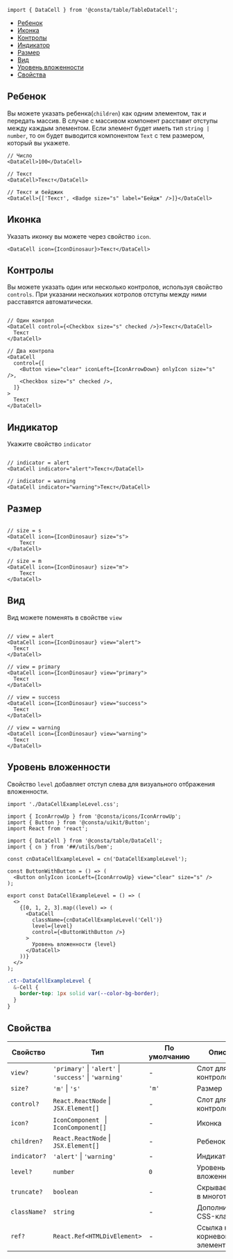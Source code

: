 

```tsx
import { DataCell } from '@consta/table/TableDataCell';
```

<MdxMenu>

- [Ребенок](#ребенок)
- [Иконка](#иконка)
- [Контролы](#контролы)
- [Индикатор](#индикатор)
- [Размер](#размер)
- [Вид](#вид)
- [Уровень вложенности](#уровень-вложенности)
- [Свойства](#свойства)

</MdxMenu>

## Ребенок

Вы можете указать ребенка(`children`) как одним элементом, так и передать массив. В случае с массивом компонент расставит отступы между каждым элементом.
Если элемент будет иметь тип `string | number`, то он будет выводится компонентом `Text` с тем размером, который вы укажете.

<MdxTabs>

```tsx
// Число
<DataCell>100</DataCell>

// Текст
<DataCell>Текст</DataCell>

// Текст и бейджик
<DataCell>{['Текст', <Badge size="s" label="Бейдж" />]}</DataCell>
```

<DataCellExampleChildren />

</MdxTabs>

## Иконка

Указать иконку вы можете через свойство `icon`.

<MdxTabs>

```tsx
<DataCell icon={IconDinosaur}>Текст</DataCell>
```

<DataCellExampleIcon />

</MdxTabs>

## Контролы

Вы можете указать один или несколько контролов, используя свойство `controls`. При указании нескольких котролов отступы между ними расставятся автоматически.

<MdxTabs>

```tsx

// Один контрол
<DataCell control={<Checkbox size="s" checked />}>Текст</DataCell>
  Текст
</DataCell>

// Два контрола
<DataCell
  control={[
    <Button view="clear" iconLeft={IconArrowDown} onlyIcon size="s" />,
    <Checkbox size="s" checked />,
  ]}
>
  Текст
</DataCell>
```

<DataCellExampleControls />

</MdxTabs>

## Индикатор

Укажите свойство `indicator`

<MdxTabs>

```tsx

// indicator = alert
<DataCell indicator="alert">Текст</DataCell>

// indicator = warning
<DataCell indicator="warning">Текст</DataCell>

```

<DataCellExampleIndicator />

</MdxTabs>

## Размер

<MdxTabs>

```tsx

// size = s
<DataCell icon={IconDinosaur} size="s">
    Текст
</DataCell>

// size = m
<DataCell icon={IconDinosaur} size="m">
    Текст
</DataCell>

```

<DataCellExampleSize />

</MdxTabs>

## Вид

Вид можете поменять в свойстве `view`

<MdxTabs>

```tsx

// view = alert
<DataCell icon={IconDinosaur} view="alert">
  Текст
</DataCell>

// view = primary
<DataCell icon={IconDinosaur} view="primary">
  Текст
</DataCell>

// view = success
<DataCell icon={IconDinosaur} view="success">
  Текст
</DataCell>

// view = warning
<DataCell icon={IconDinosaur} view="warning">
  Текст
</DataCell>
```

<DataCellExampleView />

</MdxTabs>

## Уровень вложенности

Свойство `level` добавляет отступ слева для визуального отбражения вложенности.

<MdxTabs>

```tsx
import './DataCellExampleLevel.css';

import { IconArrowUp } from '@consta/icons/IconArrowUp';
import { Button } from '@consta/uikit/Button';
import React from 'react';

import { DataCell } from '@consta/table/DataCell';
import { cn } from '##/utils/bem';

const cnDataCellExampleLevel = cn('DataCellExampleLevel');

const ButtonWithButton = () => (
  <Button onlyIcon iconLeft={IconArrowUp} view="clear" size="s" />
);

export const DataCellExampleLevel = () => (
  <>
    {[0, 1, 2, 3].map((level) => (
      <DataCell
        className={cnDataCellExampleLevel('Cell')}
        level={level}
        control={<ButtonWithButton />}
      >
        Уровень вложенности {level}
      </DataCell>
    ))}
  </>
);
```

```css
.ct--DataCellExampleLevel {
  &-Cell {
    border-top: 1px solid var(--color-bg-border);
  }
}
```

<DataCellExampleLevel />

</MdxTabs>

## Свойства

| Свойство     | Тип                                                                | По умолчанию | Описание                       |
| ------------ | ------------------------------------------------------------------ | ------------ | ------------------------------ |
| `view?`      | `'primary'` &#124; `'alert'` &#124; `'success'` &#124; `'warning'` | -            | Слот для контролов             |
| `size?`      | `'m'` &#124; `'s'`                                                 | `'m'`        | Размер                         |
| `control?`   | `React.ReactNode` &#124; `JSX.Element[]`                           | -            | Слот для контролов             |
| `icon?`      | `IconComponent ` &#124; ` IconComponent[]`                         | -            | Иконка                         |
| `children?`  | `React.ReactNode` &#124; `JSX.Element[]`                           | -            | Ребенок                        |
| `indicator?` | `'alert'` &#124; `'warning'`                                       | -            | Индикатор                      |
| `level?`     | `number`                                                           | `0`          | Уровень вложенности            |
| `truncate?`  | `boolean`                                                          | -            | Скрывает текст в многоточие    |
| `className?` | `string`                                                           | -            | Дополнительный CSS-класс       |
| `ref?`       | `React.Ref<HTMLDivElement>`                                        | -            | Ссылка на корневой DOM-элемент |
